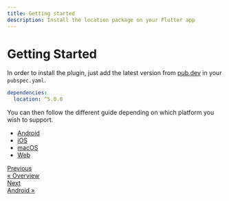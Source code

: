 ```yaml
---
title: Getting started
description: Install the location package on your Flutter app
---
```


# Getting Started

In order to install the plugin, just add the latest version from [pub.dev](https://pub.dev/packages/location) in your `pubspec.yaml`.

```yaml
dependencies:
  location: ^5.0.0
```

You can then follow the different guide depending on which platform you wish to support.

- [Android](/installation/android)
- [iOS](/installation/ios)
- [macOS](/installation/macos)
- [Web](/installation/web)

<nav
  aria-label="Docs pages navigation"
  style={{ display: "flex", justifyContent: "space-between", marginTop: "3rem" }}
>
  <a
    href="/Lyokone/flutterlocation"
    style={{
      border: "1px solid #ccd0d5",
      borderRadius: "0.4rem",
      display: "block",
      height: "100%",
      lineHeight: "1.25",
      padding: "1rem",
      transition: "border-color 200ms cubic-bezier(0.08,0.52,0.52,1)",
              textDecoration: "none",
    }}
  >
    <div 
    style={{
        color: "#525860",
        fontSize: "0.875rem",
    }}>Previous</div>
     <div 
    style={{
        color: "var(--theme-color)",
    }}>« Overview</div>

  </a>
  <a
    href="/Lyokone/flutterlocation/installation/android"
    style={{
      border: "1px solid #ccd0d5",
      borderRadius: "0.4rem",
      display: "block",
      height: "100%",
      lineHeight: "1.25",
      padding: "1rem",
      transition: "border-color 200ms cubic-bezier(0.08,0.52,0.52,1)",
      textDecoration: "none",
      textAlign: "end",
    }}
>
    <div  style={{
        color: "#525860",
        fontSize: "0.875rem",
    }}>Next</div>
    <div  style={{
        color: "var(--theme-color)",
    }}>Android »</div>

  </a>
</nav>
